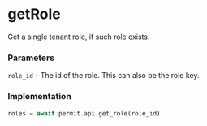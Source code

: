 # getRole

Get a single tenant role, if such role exists.

### Parameters

`role_id` - The id of the role. This can also be the role key.<br/>

### Implementation

```python
roles = await permit.api.get_role(role_id)
```
